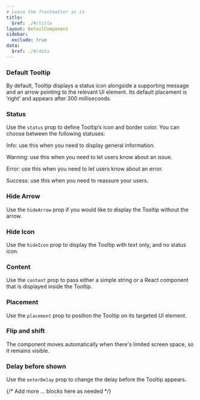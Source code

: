 ```yaml
---
# Leave the frontmatter as is
title:
  $ref: ./#/title
layout: DetailComponent
sidebar:
  exclude: true
data:
  $ref: ./#/data
---
```


<LivePreviewControls>

<LivePreview componentName="tooltip" exampleName="Default" displayName="Default Tooltip">

### Default Tooltip

By default, Tooltip displays a status icon alongside a supporting message and an arrow pointing to the relevant UI element. Its default placement is ‘right’ and appears after 300 milliseconds.

</LivePreview>

<LivePreview componentName="tooltip" exampleName="Status" displayName="Status">

### Status

Use the `status` prop to define Tooltip’s icon and border color. You can choose between the following statuses:

Info: use this when you need to display general information.

Warning: use this when you need to let users know about an issue.

Error: use this when you need to let users know about an error.

Success: use this when you need to reassure your users.

</LivePreview>

<LivePreview componentName="tooltip" exampleName="HideArrow" displayName="Hide Arrow">

### Hide Arrow

Use the `hideArrow` prop if you would like to display the Tooltip without the arrow.

</LivePreview>

<LivePreview componentName="tooltip" exampleName="HideIcon" displayName="Hide Icon">

### Hide Icon

Use the `hideIcon` prop to display the Tooltip with text only, and no status icon.

</LivePreview>

<LivePreview componentName="tooltip" exampleName="Content" displayName="Content">

### Content

Use the `content` prop to pass either a simple string or a React component that is displayed inside the Tooltip.

</LivePreview>

<LivePreview componentName="tooltip" exampleName="Placement" displayName="Placement">

### Placement

Use the `placement` prop to position the Tooltip on its targeted UI element.

</LivePreview>

<LivePreview componentName="tooltip" exampleName="FlipAndShift" displayName="Flip and shift">

### Flip and shift

The component moves automatically when there's limited screen space, so it remains visible.

</LivePreview>

<LivePreview componentName="tooltip" exampleName="DelayBeforeShown" displayName="Delay before shown">

### Delay before shown

Use the `enterDelay` prop to change the delay before the Tooltip appears.

</LivePreview>

{/* Add more <LivePreview>...</LivePreview> blocks here as needed */}

</LivePreviewControls>
